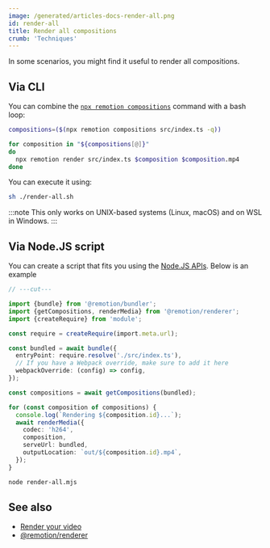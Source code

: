 ```yaml
---
image: /generated/articles-docs-render-all.png
id: render-all
title: Render all compositions
crumb: 'Techniques'
---
```


In some scenarios, you might find it useful to render all compositions.

## Via CLI

You can combine the [`npx remotion compositions`](/docs/cli/compositions) command with a bash loop:

```sh title="render-all.sh"
compositions=($(npx remotion compositions src/index.ts -q))

for composition in "${compositions[@]}"
do
  npx remotion render src/index.ts $composition $composition.mp4
done
```

You can execute it using:

```sh
sh ./render-all.sh
```

:::note
This only works on UNIX-based systems (Linux, macOS) and on WSL in Windows.
:::

## Via Node.JS script

You can create a script that fits you using the [Node.JS APIs](/docs/renderer). Below is an example

```ts twoslash title="render-all.mjs"
// ---cut---

import {bundle} from '@remotion/bundler';
import {getCompositions, renderMedia} from '@remotion/renderer';
import {createRequire} from 'module';

const require = createRequire(import.meta.url);

const bundled = await bundle({
  entryPoint: require.resolve('./src/index.ts'),
  // If you have a Webpack override, make sure to add it here
  webpackOverride: (config) => config,
});

const compositions = await getCompositions(bundled);

for (const composition of compositions) {
  console.log(`Rendering ${composition.id}...`);
  await renderMedia({
    codec: 'h264',
    composition,
    serveUrl: bundled,
    outputLocation: `out/${composition.id}.mp4`,
  });
}
```

```bash title="Execute"
node render-all.mjs
```

## See also

- [Render your video](/docs/render)
- [@remotion/renderer](/docs/renderer)
